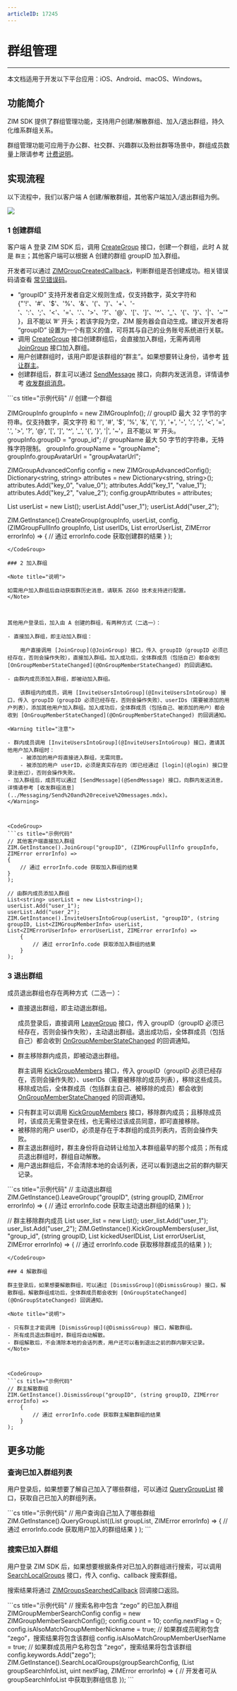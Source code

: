 ```yaml
---
articleID: 17245
---
```



# 群组管理

- - -

<Note title="说明">

本文档适用于开发以下平台应用：iOS、Android、macOS、Windows。
</Note>

## 功能简介

ZIM SDK 提供了群组管理功能，支持用户创建/解散群组、加入/退出群组，持久化维系群组关系。

群组管理功能可应用于办公群、社交群、兴趣群以及粉丝群等场景中，群组成员数量上限请参考 [计费说明](../Content%20Moderation/Instruction.mdx)。



## 实现流程

以下流程中，我们以客户端 A 创建/解散群组，其他客户端加入/退出群组为例。

<Frame width="512" height="auto" caption=""><img src="https://doc-media.zego.im/sdk-doc/Pics/ZIM/Common/GroupManagement.png" /></Frame>

### 1 创建群组

客户端 A 登录 ZIM SDK 后，调用 [CreateGroup](@CreateGroup) 接口，创建一个群组，此时 A 就是 `群主`；其他客户端可以根据 A 创建的群组 groupID 加入群组。

开发者可以通过 [ZIMGroupCreatedCallback](@ZIMGroupCreatedCallback)，判断群组是否创建成功。相关错误码请查看 [常见错误码](./../../SDK%20Error%20Codes/ZIM.mdx)。

<Warning title="注意">

- “groupID” 支持开发者自定义规则生成，仅支持数字，英文字符和 {"'!'、'#'、'$'、'%'、'&'、'('、')'、'+'、'-'、':'、';'、'<'、'='、'.'、'>'、'?'、'@'、'['、']'、'^'、'_'、'{'、'}'、'|'、'~'"}，且不能以 ’#‘ 开头；若该字段为空，ZIM 服务器会自动生成。建议开发者将 “groupID” 设置为一个有意义的值，可将其与自己的业务账号系统进行关联。
- 调用 [CreateGroup](@CreateGroup) 接口创建群组后，会直接加入群组，无需再调用 [JoinGroup](@JoinGroup) 接口加入群组。
- 用户创建群组时，该用户即是该群组的“群主”。如果想要转让身份，请参考 [转让群主](./Group%20members.mdx#转让群主)。
- 创建群组后，群主可以通过 [SendMessage](@SendMessage) 接口，向群内发送消息，详情请参考 [收发群组消息](../Messaging/Send%20and%20receive%20messages.mdx)。
</Warning>



<CodeGroup>
```cs title="示例代码"
// 创建一个群组

ZIMGroupInfo groupInfo = new ZIMGroupInfo();
// groupID 最大 32 字节的字符串。仅支持数字，英文字符 和 '!', '#', '$', '%', '&', '(', ')', '+', '-', ':', ';', '<', '=', '.', '>', '?', '@', '[', ']', '^', '_', '{', '}', '|', '~'，且不能以 ’#‘ 开头。
groupInfo.groupID = "group_id";
// groupName 最大 50 字节的字符串，无特殊字符限制。
groupInfo.groupName = "groupName";
groupInfo.groupAvatarUrl = "groupAvatarUrl";

ZIMGroupAdvancedConfig config = new ZIMGroupAdvancedConfig();
Dictionary<string, string> attributes = new Dictionary<string, string>();
attributes.Add("key_0", "value_0");
attributes.Add("key_1", "value_1");
attributes.Add("key_2", "value_2");
config.groupAttributes = attributes;

List<string> userList = new List<string>();
userList.Add("user_1");
userList.Add("user_2");

ZIM.GetInstance().CreateGroup(groupInfo, userList, config, (ZIMGroupFullInfo groupInfo, List<ZIMGroupMemberInfo> userIDs,
    List<ZIMErrorUserInfo> errorUserList, ZIMError errorInfo) =>
        {
            // 通过 errorInfo.code 获取创建群的结果
        }
);
```
</CodeGroup>

### 2 加入群组

<Note title="说明">

如需用户加入群组后自动获取群历史消息，请联系 ZEGO 技术支持进行配置。
</Note>



其他用户登录后，加入由 A 创建的群组，有两种方式（二选一）：

- 直接加入群组，即主动加入群组：

    用户直接调用 [JoinGroup](@JoinGroup) 接口，传入 groupID（groupID 必须已经存在，否则会操作失败），直接加入群组。加入成功后，全体群成员（包括自己）都会收到 [OnGroupMemberStateChanged](@OnGroupMemberStateChanged) 的回调通知。

- 由群内成员添加入群组，即被动加入群组。

    该群组内的成员，调用 [InviteUsersIntoGroup](@InviteUsersIntoGroup) 接口，传入 groupID（groupID 必须已经存在，否则会操作失败）、userIDs（需要被添加的用户列表），添加其他用户加入群组。加入成功后，全体群成员（包括自己、被添加的用户）都会收到 [OnGroupMemberStateChanged](@OnGroupMemberStateChanged) 的回调通知。

<Warning title="注意">

- 群内成员调用 [InviteUsersIntoGroup](@InviteUsersIntoGroup) 接口，邀请其他用户加入群组时：
    - 被添加的用户将直接进入群组，无需同意。
    - 被添加的用户 userID，必须是真实存在的（即已经通过 [login](@login) 接口登录注册过），否则会操作失败。
- 加入群组后，成员可以通过 [SendMessage](@SendMessage) 接口，向群内发送消息，详情请参考 [收发群组消息](../Messaging/Send%20and%20receive%20messages.mdx)。
</Warning>



<CodeGroup>
```cs title="示例代码"
// 其他客户端直接加入群组
ZIM.GetInstance().JoinGroup("groupID", (ZIMGroupFullInfo groupInfo, ZIMError errorInfo) =>
{
    // 通过 errorInfo.code 获取加入群组的结果
}
);

// 由群内成员添加入群组
List<string> userList = new List<string>();
userList.Add("user_1");
userList.Add("user_2");
ZIM.GetInstance().InviteUsersIntoGroup(userList, "groupID", (string groupID, List<ZIMGroupMemberInfo> userList,
List<ZIMErrorUserInfo> errorUserList, ZIMError errorInfo) =>
    {
        // 通过 errorInfo.code 获取添加入群组的结果
    }
);
```
</CodeGroup>

### 3 退出群组

成员退出群组也存在两种方式（二选一）：

- 直接退出群组，即主动退出群组。

    成员登录后，直接调用 [LeaveGroup](@LeaveGroup) 接口，传入 groupID（groupID 必须已经存在，否则会操作失败），主动退出群组。退出成功后，全体群成员（包括自己）都会收到 [OnGroupMemberStateChanged](@OnGroupMemberStateChanged) 的回调通知。

- 群主移除群内成员，即被动退出群组。

    群主调用 [KickGroupMembers](@KickGroupMembers) 接口，传入 groupID（groupID 必须已经存在，否则会操作失败）、userIDs（需要被移除的成员列表），移除这些成员。移除成功后，全体群成员（包括群主自己、被移除的成员）都会收到 [OnGroupMemberStateChanged](@OnGroupMemberStateChanged) 的回调通知。

<Warning title="注意">

- 只有群主可以调用 [KickGroupMembers](@KickGroupMembers) 接口，移除群内成员；且移除成员时，该成员无需登录在线，也无需经过该成员同意，即可直接移除。
- 被移除的用户 userID，必须是存在于本群组的成员列表内，否则会操作失败。
- 群主退出群组时，群主身份将自动转让给加入本群组最早的那个成员；所有成员退出群组时，群组自动解散。
- 用户退出群组后，不会清除本地的会话列表，还可以看到退出之前的群内聊天记录。
</Warning>




<CodeGroup>
```cs title="示例代码"
// 主动退出群组
ZIM.GetInstance().LeaveGroup("groupID", (string groupID, ZIMError errorInfo) =>
{
    // 通过 errorInfo.code 获取主动退出群组的结果
}
);

// 群主移除群内成员
List<string> user_list = new List<string>();
user_list.Add("user_1");
user_list.Add("user_2");
ZIM.GetInstance().KickGroupMembers(user_list, "group_id", (string groupID, List<string> kickedUserIDList,
   List<ZIMErrorUserInfo> errorUserList, ZIMError errorInfo) =>
    {
        // 通过 errorInfo.code 获取移除群成员的结果
    }
);
```
</CodeGroup>

### 4 解散群组

群主登录后，如果想要解散群组，可以通过 [DismissGroup](@DismissGroup) 接口，解散群组。解散群组成功后，全体群成员都会收到 [OnGroupStateChanged](@OnGroupStateChanged) 回调通知。

<Note title="说明">

- 只有群主才能调用 [DismissGroup](@DismissGroup) 接口，解散群组。
- 所有成员退出群组时，群组将自动解散。
- 群组解散后，不会清除本地的会话列表，用户还可以看到退出之前的群内聊天记录。
</Note>



<CodeGroup>
```cs title="示例代码"
// 群主解散群组
ZIM.GetInstance().DismissGroup("groupID", (string groupID, ZIMError errorInfo) =>
    {
        // 通过 errorInfo.code 获取群主解散群组的结果
    }
);
```
</CodeGroup>

## 更多功能

### 查询已加入群组列表

用户登录后，如果想要了解自己加入了哪些群组，可以通过 [QueryGroupList](@QueryGroupList) 接口，获取自己已加入的群组列表。




<CodeGroup>
```cs title="示例代码"
// 用户查询自己加入了哪些群组
ZIM.GetInstance().QueryGroupList((List<ZIMGroup> groupList, ZIMError errorInfo) =>
    {
        // 通过 errorInfo.code 获取用户加入的群组结果
    }
);
```
</CodeGroup>

### 搜索已加入群组

用户登录 ZIM SDK 后，如果想要根据条件对已加入的群组进行搜索，可以调用 [SearchLocalGroups](@SearchLocalGroups) 接口，传入 config、callback 搜索群组。

搜索结果将通过 [ZIMGroupsSearchedCallback](@ZIMGroupsSearchedCallback) 回调接口返回。




<CodeGroup>
```cs title="示例代码"
// 搜索名称中包含 “zego” 的已加入群组
ZIMGroupMemberSearchConfig config = new ZIMGroupMemberSearchConfig();
config.count = 10;
config.nextFlag = 0;
config.isAlsoMatchGroupMemberNickname = true; // 如果群成员昵称包含 “zego”，搜索结果将包含该群组
config.isAlsoMatchGroupMemberUserName = true; // 如果群成员用户名称包含 ”zego“，搜索结果将包含该群组
config.keywords.Add("zego");
ZIM.GetInstance().SearchLocalGroups(groupSearchConfig, (List<ZIMGroupSearchInfo> groupSearchInfoList,
        uint nextFlag, ZIMError errorInfo) =>
    {
        // 开发者可从 groupSearchInfoList 中获取到群组信息
    });
```
</CodeGroup>

